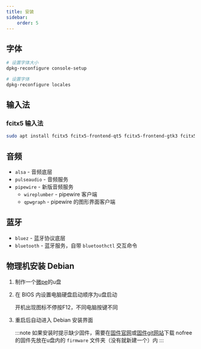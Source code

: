 ```yaml
---
title: 安装
sidebar:
    order: 5
---
```



## 字体

```bash
# 设置字体大小
dpkg-reconfigure console-setup

# 设置字体
dpkg-reconfigure locales
```

## 输入法

### fcitx5 输入法

```bash
sudo apt install fcitx5 fcitx5-frontend-qt5 fcitx5-frontend-gtk3 fcitx5-frontend-gtk2 fcitx5-chinese-addons
```

## 音频

- `alsa` - 音频底层
- `pulseaudio` - 音频服务
- `pipewire` - 新版音频服务
    - `wireplumber` - pipewire 客户端
    - `qpwgraph` - pipewire 的图形界面客户端

## 蓝牙

- `bluez` - 蓝牙协议底层
- `bluetooth` - 蓝牙服务，自带 `bluetoothctl` 交互命令

## 物理机安装 Debian

<Steps>

1. 制作一个[微pe](https://www.wepe.com.cn/)的u盘
2. 在 BIOS 内设置电脑硬盘启动顺序为u盘启动

    开机出现图标不停按F12，不同电脑按键不同

3. 重启后自动进入 Debian 安装界面

    :::note
    如果安装时提示缺少固件，需要在[固件官网](https://packages.debian.org/stable)或[固件git网站](https://git.kernel.org/pub/scm/linux/kernel/git/firmware/linux-firmware.git)下载 nofree 的固件先放在u盘内的 `firmware` 文件夹（没有就新建一个）内
    :::

</Steps>
